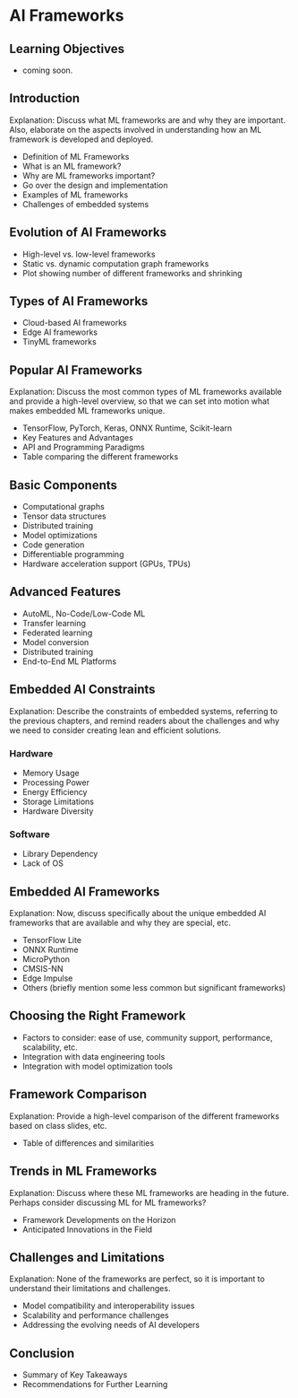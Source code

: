 # AI Frameworks

::: {.callout-note collapse="true"}
## Learning Objectives

* coming soon.

:::

## Introduction

Explanation: Discuss what ML frameworks are and why they are important. Also, elaborate on the aspects involved in understanding how an ML framework is developed and deployed.

- Definition of ML Frameworks
- What is an ML framework?
- Why are ML frameworks important?
- Go over the design and implementation
- Examples of ML frameworks
- Challenges of embedded systems

## Evolution of AI Frameworks

- High-level vs. low-level frameworks
- Static vs. dynamic computation graph frameworks
- Plot showing number of different frameworks and shrinking

## Types of AI Frameworks

- Cloud-based AI frameworks
- Edge AI frameworks
- TinyML frameworks

## Popular AI Frameworks

Explanation: Discuss the most common types of ML frameworks available and provide a high-level overview, so that we can set into motion what makes embedded ML frameworks unique.

- TensorFlow, PyTorch, Keras, ONNX Runtime, Scikit-learn
- Key Features and Advantages
- API and Programming Paradigms
- Table comparing the different frameworks

## Basic Components

- Computational graphs
- Tensor data structures
- Distributed training
- Model optimizations
- Code generation
- Differentiable programming
- Hardware acceleration support (GPUs, TPUs)

## Advanced Features

- AutoML, No-Code/Low-Code ML
- Transfer learning
- Federated learning
- Model conversion
- Distributed training
- End-to-End ML Platforms

## Embedded AI Constraints

Explanation: Describe the constraints of embedded systems, referring to the previous chapters, and remind readers about the challenges and why we need to consider creating lean and efficient solutions.

### Hardware

- Memory Usage
- Processing Power
- Energy Efficiency
- Storage Limitations
- Hardware Diversity

### Software

- Library Dependency
- Lack of OS

## Embedded AI Frameworks

Explanation: Now, discuss specifically about the unique embedded AI frameworks that are available and why they are special, etc.

- TensorFlow Lite
- ONNX Runtime
- MicroPython
- CMSIS-NN
- Edge Impulse
- Others (briefly mention some less common but significant frameworks)

## Choosing the Right Framework

- Factors to consider: ease of use, community support, performance, scalability, etc.
- Integration with data engineering tools
- Integration with model optimization tools

## Framework Comparison

Explanation: Provide a high-level comparison of the different frameworks based on class slides, etc.

- Table of differences and similarities

## Trends in ML Frameworks

Explanation: Discuss where these ML frameworks are heading in the future. Perhaps consider discussing ML for ML frameworks?

- Framework Developments on the Horizon
- Anticipated Innovations in the Field

## Challenges and Limitations

Explanation: None of the frameworks are perfect, so it is important to understand their limitations and challenges.

- Model compatibility and interoperability issues
- Scalability and performance challenges
- Addressing the evolving needs of AI developers

## Conclusion

- Summary of Key Takeaways
- Recommendations for Further Learning